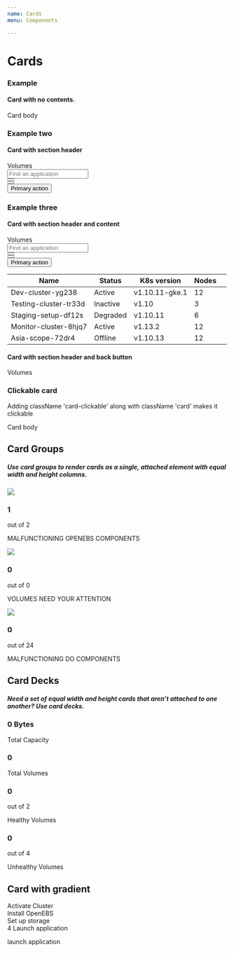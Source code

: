 ```yaml
---
name: Cards
menu: Components

---
```


# Cards
### Example
#### Card with no contents.
<Playground>
  <div className="card">
    <div className="card-body">
      Card body
    </div>
  </div>
</Playground>

### Example two
#### Card with section header
<Playground>
  <div className="card">
    <div className="card-body">
      <div className="section-header">
        <div className="section-header_title">
          <span className="section-header_title__text">Volumes</span>
        </div>
        <div className="section-header-controls">
          <div className="section-header-controls_item">
            <input className="form-control" placeholder="Find an application" />
          </div>
          <div className="section-header-controls_item">
            <button className="btn btn-icon">
              <span className="fa fa-edit" />
            </button>
          </div>
          <div className="section-header-controls_item">
            <button className="btn btn-icon">
              <span className="fa fa-filter" />
            </button>
          </div>
          <div className="section-header-controls_item ml-auto">
            <button className="btn btn-primary">Primary action</button>
          </div>
        </div>
      </div>
    </div>
  </div>
</Playground>

### Example three
#### Card with section header and content
<Playground>
  <div className="card">
    <div className="card-body">
      <div className="section-header">
        <div className="section-header_title">
          <span className="section-header_title__text">Volumes</span>
        </div>
        <div className="section-header-controls">
          <div className="section-header-controls_item">
            <input className="form-control" placeholder="Find an application" />
          </div>
          <div className="section-header-controls_item">
            <button className="btn btn-icon">
              <span className="fa fa-edit" />
            </button>
          </div>
          <div className="section-header-controls_item">
            <button className="btn btn-icon">
              <span className="fa fa-filter" />
            </button>
          </div>
          <div className="section-header-controls_item ml-auto">
            <button className="btn btn-primary">Primary action</button>
          </div>
        </div>
      </div>
      <table className="table table-hover">
        <thead>
          <tr>
            <th scope="col">Name</th>
            <th scope="col">Status</th>
            <th scope="col">K8s version</th>
            <th scope="col">Nodes</th>
            <th scope="col" />
          </tr>
        </thead>
        <tbody>
          <tr>
            <td>Dev-cluster-yg238</td>
            <td>
              <span className="badge badge-success">Active</span>
            </td>
            <td>v1.10.11-gke.1</td>
            <td>12</td>
            <td />
          </tr>
          <tr>
            <td>Testing-cluster-tr33d</td>
            <td>
              <span className="badge badge-inactive">Inactive</span>
            </td>
            <td>v1.10</td>
            <td>3</td>
            <td />
          </tr>
          <tr>
            <td>Staging-setup-df12s</td>
            <td>
              <span className="badge badge-warning">Degraded</span>
            </td>
            <td>v1.10.11</td>
            <td>6</td>
            <td />
          </tr>
          <tr>
            <td>Monitor-cluster-8hjq7</td>
            <td>
              <span className="badge badge-success">Active</span>
            </td>
            <td>v1.13.2</td>
            <td>12</td>
            <td />
          </tr>
          <tr>
            <td>Asia-scope-72dr4</td>
            <td>
              <span className="badge badge-danger">Offline</span>
            </td>
            <td>v1.10.13</td>
            <td>12</td>
            <td />
          </tr>
        </tbody>
      </table>
    </div>
  </div>
</Playground>

#### Card with section header and back button
<Playground>
  <div className="card">
    <div className="card-body">
      <div className="section-header">
        <div className="section-header_title">
          <span className="section-header_back-button">
              <span className="mi mi-arrow-left"></span>
          </span>
          <span className="section-header_title__text">Volumes</span>
        </div>
      </div>
    </div>
  </div>
</Playground>

### Clickable card
Adding className 'card-clickable' along with className 'card' makes it clickable
<Playground>
<div className="card card-clickable">
    <div className="card-body">
      Card body
    </div>
  </div>
</Playground>

## Card Groups

##### Use card groups to render cards as a single, attached element with equal width and height columns.

<Playground>
<div className="d-flex flex-row flex-wrap card-group">
    <div className="card col-4 p-3">
        <div className="card-body p-0 d-flex align-items-center">
          <div className="status-square icon-healthy">
            <img src={openebs}/>
          </div>  
          <div className="pl-3">
              <div className="d-flex flex-row align-items-center">
                  <h3 className="heading pr-2">1</h3>
                  <span>out of 2</span>
              </div>
              <p className="sub-heading mb-0">MALFUNCTIONING OPENEBS COMPONENTS</p>
          </div>
        </div>
    </div>
    <div className="card col-4 p-3">
        <div className="card-body p-0 d-flex align-items-center">
          <div className="status-square icon-healthy">
            <img src={disks}/>
          </div>  
          <div className="pl-3">
              <div className="d-flex flex-row align-items-center">
                  <h3 className="heading pr-2">0</h3>
                  <span>out of 0</span>
              </div>
              <p className="sub-heading mb-0">VOLUMES NEED YOUR ATTENTION</p>
          </div>
        </div>
    </div>
    <div className="card col-4 p-3">
        <div className="card-body p-0 d-flex align-items-center">
          <div className="status-square icon-healthy">
            <img src={Shape}/>
          </div>  
          <div className="pl-3">
              <div className="d-flex flex-row align-items-center">
                  <h3 className="heading pr-2">0</h3>
                  <span>out of 24</span>
              </div>
              <p className="sub-heading mb-0">MALFUNCTIONING DO COMPONENTS</p>
          </div>
        </div>
    </div>
</div>
</Playground>


## Card Decks

##### Need a set of equal width and height cards that aren’t attached to one another? Use card decks.

<Playground>
<div className="d-flex flex-row align-items-center justify-content-between flex-wrap card-deck">
    <div className="card col p-4">
        <div className="card-body p-0">
            <div className="d-flex flex-row align-items-center">
                <h3 className="pr-2 text-primary">0 Bytes</h3>
            </div>
            <p className="sub-heading mb-0">Total Capacity</p>
        </div>
    </div>
    <div className="card col p-4">
        <div className="card-body p-0">
            <div className="d-flex flex-row align-items-center">
                <h3 className="pr-2 text-info">0</h3>
            </div>
            <p className="sub-heading mb-0">Total Volumes</p>
        </div>
    </div>
    <div className="card col p-4">
        <div className="card-body p-0">
            <div className="d-flex flex-row align-items-center text-secondary">
                <h3 className="pr-2 text-success">
                    0
                </h3>
                <span>out of 2</span>
            </div>
            <p className="sub-heading mb-0">Healthy Volumes</p>
        </div>
    </div>
    <div className="card col p-4">
        <div className="card-body p-0">
            <div className="d-flex flex-row align-items-center text-secondary">
                <h3 className="pr-2 text-danger">
                    0
                </h3>
               <span>out of 4</span>
            </div>
            <p className="sub-heading mb-0">Unhealthy Volumes</p>
        </div>
    </div>
</div>
</Playground>

## Card with gradient
<Playground>
<div className="d-flex">
    <div className="card border-none col-8 bg-mixed-gradient-blue p-4">
        <div className="card-body text-white p-0">
            <div className="stepper numbered">
                <div className="nav-item finished ">
                  <span className="mi mi-check-circle-fill mr-1"></span> 
                  Activate Cluster
                </div>
                <div className="nav-item finished ">
                  <span className="mi mi-check-circle-fill mr-1"></span> 
                  Install OpenEBS
                </div>
                <div className="nav-item finished ">
                  <span className="mi mi-check-circle-fill mr-1"></span> 
                  Set up storage
                </div>
                <div className="nav-item active ">
                  <span className="circle mr-1">4</span> 
                  Launch application
                </div>
            </div>
            <div className="mt-4">
              <p className="sub-heading mb-0">launch application</p>
            </div>
        </div>
    </div>
</div>
</Playground>